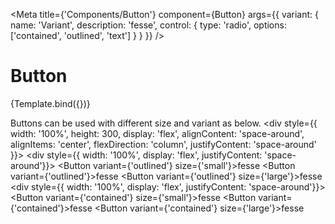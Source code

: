 

<Meta title={'Components/Button'} component={Button} args={{
	variant: {
		name: 'Variant',
		description: 'fesse',
		control: {
			type: 'radio',
			options: ['contained', 'outlined', 'text']
		}
	}
}} />

# Button

<Canvas>
	<Story name="Button" args={{ children: 'fesse', variant: 'outlined' }}>
		{Template.bind({})}
	</Story>
</Canvas>

Buttons can be  used with different size and variant as below.
<Canvas>
	<div style={{
		width: '100%',
		height: 300,
		display: 'flex',
		alignContent: 'space-around',
		alignItems: 'center',
		flexDirection: 'column',
		justifyContent: 'space-around'
	}}>
		<div style={{ width: '100%', display: 'flex', justifyContent: 'space-around'}}>
			<Button variant={'outlined'} size={'small'}>fesse</Button>
			<Button variant={'outlined'}>fesse</Button>
			<Button variant={'outlined'} size={'large'}>fesse</Button>
		</div>
		<div style={{ width: '100%', display: 'flex', justifyContent: 'space-around'}}>
			<Button variant={'contained'} size={'small'}>fesse</Button>
			<Button variant={'contained'}>fesse</Button>
			<Button variant={'contained'} size={'large'}>fesse</Button>
		</div>
	</div>
</Canvas>

<ArgsTable of={Button} />
